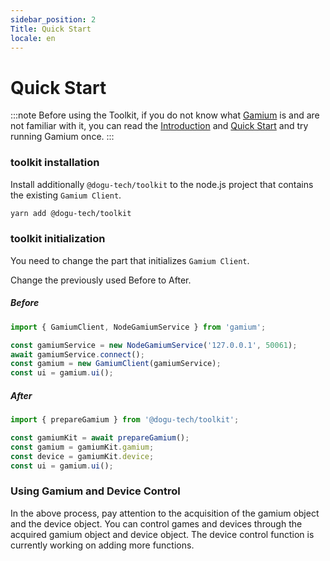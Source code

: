 ```yaml
---
sidebar_position: 2
Title: Quick Start
locale: en
---
```



# Quick Start

:::note
Before using the Toolkit, if you do not know what [Gamium](https://gamium.dogutech.io/) is and are not familiar with it, you can read the [Introduction](https://gamium.dogutech.io/docs/get-started/introduction) and [Quick Start](https://gamium.dogutech.io/docs/get-started/quick-start) and try running Gamium once.
:::

### toolkit installation

<Tabs groupId="language" defaultValue="ts">
<TabItem value="ts" label="TypeScript" default>

Install additionally `@dogu-tech/toolkit` to the node.js project that contains the existing `Gamium Client`.

```bash
yarn add @dogu-tech/toolkit
```

</TabItem>
</Tabs>

### toolkit initialization

You need to change the part that initializes `Gamium Client`.

Change the previously used Before to After.

<Tabs groupId="language" defaultValue="ts">
<TabItem value="ts" label="TypeScript" default>

##### Before

```ts
import { GamiumClient, NodeGamiumService } from 'gamium';

const gamiumService = new NodeGamiumService('127.0.0.1', 50061);
await gamiumService.connect();
const gamium = new GamiumClient(gamiumService);
const ui = gamium.ui();
```

##### After

```ts
import { prepareGamium } from '@dogu-tech/toolkit';

const gamiumKit = await prepareGamium();
const gamium = gamiumKit.gamium;
const device = gamiumKit.device;
const ui = gamium.ui();
```

</TabItem>
</Tabs>

### Using Gamium and Device Control

In the above process, pay attention to the acquisition of the gamium object and the device object.
You can control games and devices through the acquired gamium object and device object.
The device control function is currently working on adding more functions.
